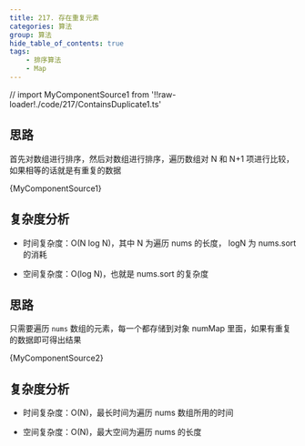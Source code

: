 ```yaml
---
title: 217. 存在重复元素
categories: 算法
group: 算法
hide_table_of_contents: true
tags:
    - 排序算法
    - Map
---
```


// import MyComponentSource1 from '!!raw-loader!./code/217/ContainsDuplicate1.ts'

<Tabs>
    <TabItem value="1" label="排序" default>

## 思路

首先对数组进行排序，然后对数组进行排序，遍历数组对 N 和 N+1 项进行比较，如果相等的话就是有重复的数据

<CodeBlock language="ts">{MyComponentSource1}</CodeBlock>

## 复杂度分析

-   时间复杂度：O(N log N)，其中 N 为遍历 nums 的长度， logN 为 nums.sort 的消耗

-   空间复杂度：O(log N)，也就是 nums.sort 的复杂度

</TabItem>
<TabItem value="2" label="Map">

## 思路

只需要遍历 `nums` 数组的元素，每一个都存储到对象 numMap 里面，如果有重复的数据即可得出结果

<CodeBlock language="ts">{MyComponentSource2}</CodeBlock>

## 复杂度分析

-   时间复杂度：O(N)，最长时间为遍历 nums 数组所用的时间

-   空间复杂度：O(N)，最大空间为遍历 nums 的长度

</TabItem>
</Tabs>
